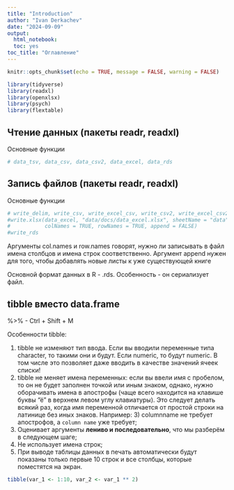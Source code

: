 ```yaml
---
title: "Introduction"
author: "Ivan Derkachev"
date: "2024-09-09"
output: 
  html_notebook:
  toc: yes
toc_title: "Оглавление"
---
```


```r
knitr::opts_chunk$set(echo = TRUE, message = FALSE, warning = FALSE)

library(tidyverse)
library(readxl)
library(openxlsx)
library(psych)
library(flextable)

```

## Чтение данных (пакеты readr, readxl)

Основные функции

```r
# data_tsv, data_csv, data_csv2, data_excel, data_rds
```

## Запись файлов (пакеты readr, readxl)

Основные функции

```r
# write_delim, write_csv, write_excel_csv, write_csv2, write_excel_csv2, 
#write.xlsx(data_excel, "data/docs/data_excel.xlsx", sheetName = "data", 
#           colNames = TRUE, rowNames = TRUE, append = FALSE)
#write_rds
```

Аргументы col.names и row.names говорят, нужно ли записывать в файл имена столбцов и имена строк соответственно. Аргумент append нужен для того, чтобы добавлять новые листы к уже существующей книге

Основной формат данных в R - .rds. Особенность - он сериализует файл.  

## tibble вместо data.frame

%>% - Ctrl + Shift + M

Особенности tibble:

1) tibble не изменяют тип ввода. Если вы вводили переменные типа character, то такими они и будут. Если numeric, то будут numeric. В том числе это позволяет даже вводить в качестве значений ячеек списки!
2) tibble не меняет имена переменных: если вы ввели имя с пробелом, то он не будет заполнен точкой или иным знаком, однако, нужно оборачивать имена в апострофы (чаще всего находится на клавише буквы "ё" в верхнем левом углу клавиатуры). Это следует делать всякий раз, когда имя переменной отличается от простой строки на латинице без иных знаков. Например: 3) columnname не требует апострофов, а `column name` уже требует;
4) Оценивает аргументы **лениво и последовательно**, что мы разберём в следующем шаге;
5) Не использует имена строк;
6) При выводе таблицы данных в печать автоматически будут показаны только первые 10 строк и все столбцы, которые     поместятся на экран.

```r
tibble(var_1 <- 1:10, var_2 <- var_1 ** 2)
```

